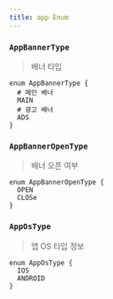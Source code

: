 ```yaml
---
title: app Enum
---
```



### `AppBannerType`
> 배너 타입


```js:title=AppBannerType
enum AppBannerType {
  # 메인 배너
  MAIN
  # 광고 배너
  ADS
}
```

### `AppBannerOpenType`
> 배너 오픈 여부


```js:title=AppBannerOpenType
enum AppBannerOpenType {
  OPEN
  CLOSe
}
```

### `AppOsType`
> 앱 OS 타입 정보

```js:title=AppOsType
enum AppOsType {
  IOS
  ANDROID
}
```